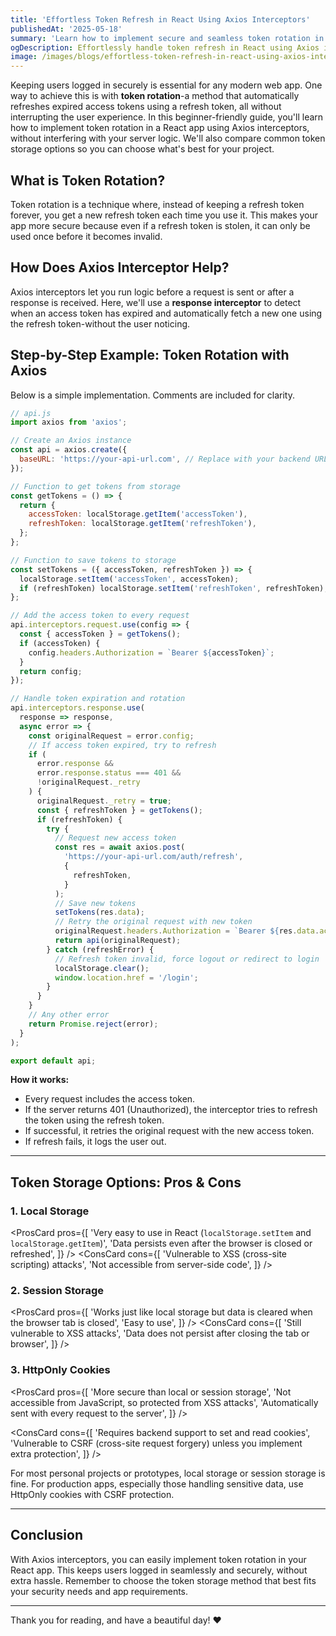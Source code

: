 ```yaml
---
title: 'Effortless Token Refresh in React Using Axios Interceptors'
publishedAt: '2025-05-18'
summary: 'Learn how to implement secure and seamless token rotation in your React applications using Axios interceptors. This beginner-friendly guide covers the essentials of setting up Axios, handling token expiration, and ensuring a smooth user experience without interruptions, plus tips on choosing the best token storage method.'
ogDescription: Effortlessly handle token refresh in React using Axios interceptors. Learn how to keep users logged in securely and choose the best token storage for your app.
image: /images/blogs/effortless-token-refresh-in-react-using-axios-interceptors.jpg
---
```


Keeping users logged in securely is essential for any modern web app. One way to achieve this is with **token rotation**-a method that automatically refreshes expired access tokens using a refresh token, all without interrupting the user experience. In this beginner-friendly guide, you'll learn how to implement token rotation in a React app using Axios interceptors, without interfering with your server logic. We'll also compare common token storage options so you can choose what's best for your project.

## **What is Token Rotation?**

Token rotation is a technique where, instead of keeping a refresh token forever, you get a new refresh token each time you use it. This makes your app more secure because even if a refresh token is stolen, it can only be used once before it becomes invalid.

## **How Does Axios Interceptor Help?**

Axios interceptors let you run logic before a request is sent or after a response is received. Here, we'll use a **response interceptor** to detect when an access token has expired and automatically fetch a new one using the refresh token-without the user noticing.

## **Step-by-Step Example: Token Rotation with Axios**

Below is a simple implementation. Comments are included for clarity.

```javascript
// api.js
import axios from 'axios';

// Create an Axios instance
const api = axios.create({
  baseURL: 'https://your-api-url.com', // Replace with your backend URL
});

// Function to get tokens from storage
const getTokens = () => {
  return {
    accessToken: localStorage.getItem('accessToken'),
    refreshToken: localStorage.getItem('refreshToken'),
  };
};

// Function to save tokens to storage
const setTokens = ({ accessToken, refreshToken }) => {
  localStorage.setItem('accessToken', accessToken);
  if (refreshToken) localStorage.setItem('refreshToken', refreshToken);
};

// Add the access token to every request
api.interceptors.request.use(config => {
  const { accessToken } = getTokens();
  if (accessToken) {
    config.headers.Authorization = `Bearer ${accessToken}`;
  }
  return config;
});

// Handle token expiration and rotation
api.interceptors.response.use(
  response => response,
  async error => {
    const originalRequest = error.config;
    // If access token expired, try to refresh
    if (
      error.response &&
      error.response.status === 401 &&
      !originalRequest._retry
    ) {
      originalRequest._retry = true;
      const { refreshToken } = getTokens();
      if (refreshToken) {
        try {
          // Request new access token
          const res = await axios.post(
            'https://your-api-url.com/auth/refresh',
            {
              refreshToken,
            }
          );
          // Save new tokens
          setTokens(res.data);
          // Retry the original request with new token
          originalRequest.headers.Authorization = `Bearer ${res.data.accessToken}`;
          return api(originalRequest);
        } catch (refreshError) {
          // Refresh token invalid, force logout or redirect to login
          localStorage.clear();
          window.location.href = '/login';
        }
      }
    }
    // Any other error
    return Promise.reject(error);
  }
);

export default api;
```

**How it works:**

- Every request includes the access token.
- If the server returns 401 (Unauthorized), the interceptor tries to refresh the token using the refresh token.
- If successful, it retries the original request with the new access token.
- If refresh fails, it logs the user out.

---

## Token Storage Options: Pros & Cons

### 1. **Local Storage**

<ProsCard
  pros={[
    'Very easy to use in React (`localStorage.setItem` and `localStorage.getItem`)',
    'Data persists even after the browser is closed or refreshed',
  ]}
/>
<ConsCard
  cons={[
    'Vulnerable to XSS (cross-site scripting) attacks',
    'Not accessible from server-side code',
  ]}
/>

### 2. **Session Storage**

<ProsCard
  pros={[
    'Works just like local storage but data is cleared when the browser tab is closed',
    'Easy to use',
  ]}
/>
<ConsCard
  cons={[
    'Still vulnerable to XSS attacks',
    'Data does not persist after closing the tab or browser',
  ]}
/>

### 3. **HttpOnly Cookies**

<ProsCard
  pros={[
    'More secure than local or session storage',
    'Not accessible from JavaScript, so protected from XSS attacks',
    'Automatically sent with every request to the server',
  ]}
/>

<ConsCard
  cons={[
    'Requires backend support to set and read cookies',
    'Vulnerable to CSRF (cross-site request forgery) unless you implement extra protection',
  ]}
/>

<Callout type='info'>
  For most personal projects or prototypes, local storage or session storage is
  fine. For production apps, especially those handling sensitive data, use
  HttpOnly cookies with CSRF protection.
</Callout>

---

## **Conclusion**

With Axios interceptors, you can easily implement token rotation in your React app. This keeps users logged in seamlessly and securely, without extra hassle. Remember to choose the token storage method that best fits your security needs and app requirements.

---

Thank you for reading, and have a beautiful day! ❤️
